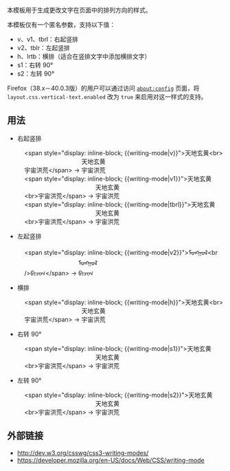 {{High-use|3036}}

本模板用于生成更改文字在页面中的排列方向的样式。

本模板仅有一个匿名参数，支持以下值：
*v、v1、tbrl：右起竖排
*v2、tblr：左起竖排
*h、lrtb：横排（适合在竖排文字中添加横排文字）
*s1：右转 90°
*s2：左转 90°

Firefox（38.x－40.0.3版）的用户可以通过访问 <code>about:config</code> 页面，将 <code>layout.css.vertical-text.enabled</code> 改为 <code>true</code> 来启用对这一样式的支持。

==用法==
*右起竖排
:<nowiki><span style="display: inline-block; {{writing-mode|v}}">天地玄黄<br>宇宙洪荒</span></nowiki> → <span style="display: inline-block; {{writing-mode|v}}">天地玄黄<br>宇宙洪荒</span>
:<nowiki><span style="display: inline-block; {{writing-mode|v1}}">天地玄黄<br>宇宙洪荒</span></nowiki> → <span style="display: inline-block; {{writing-mode|v1}}">天地玄黄<br>宇宙洪荒</span>
:<nowiki><span style="display: inline-block; {{writing-mode|tbrl}}">天地玄黄<br>宇宙洪荒</span></nowiki> → <span style="display: inline-block; {{writing-mode|tbrl}}">天地玄黄<br>宇宙洪荒</span>
*左起竖排
:<nowiki><span style="display: inline-block; {{writing-mode|v2}}">ᠮᠣᠩᠭᠣᠯ<br />ᠪᠢᠴᠢᠭ᠌</span></nowiki> → <span style="display: inline-block; {{writing-mode|v2}}">ᠮᠣᠩᠭᠣᠯ<br />ᠪᠢᠴᠢᠭ᠌</span>
*横排
:<nowiki><span style="display: inline-block; {{writing-mode|h}}">天地玄黄<br>宇宙洪荒</span></nowiki> → <span style="display: inline-block; {{writing-mode|h}}">天地玄黄<br>宇宙洪荒</span>
*右转 90°
:<nowiki><span style="display: inline-block; {{writing-mode|s1}}">天地玄黄<br>宇宙洪荒</span></nowiki> → <span style="display: inline-block; {{writing-mode|s1}}">天地玄黄<br>宇宙洪荒</span>
*左转 90°
:<nowiki><span style="display: inline-block; {{writing-mode|s2}}">天地玄黄<br>宇宙洪荒</span></nowiki> → <span style="display: inline-block; {{writing-mode|s2}}">天地玄黄<br>宇宙洪荒</span>

==外部链接==
* http://dev.w3.org/csswg/css3-writing-modes/
* https://developer.mozilla.org/en-US/docs/Web/CSS/writing-mode